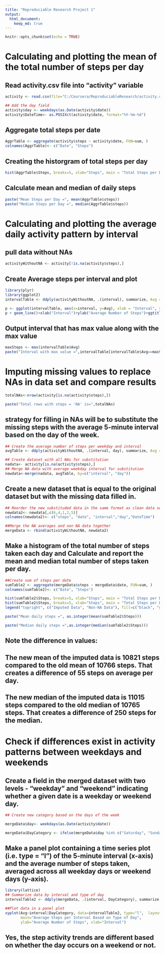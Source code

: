 ---
title: "Reproduciable Research Project 1"
output: 
  html_document:
    keep_md: true
---

```{r setup, include=FALSE}
knitr::opts_chunk$set(echo = TRUE)
```

# Calculating and plotting the mean of the total number of steps per day

## Read activity.csv file into "activity" variable

``` {r}


activity <- read.csv(file="C:/Coursera/ReproduciableResearch/activity.csv",sep = ",")

## Add the day field
activity$day <- weekdays(as.Date(activity$date))
activity$DateTime<- as.POSIXct(activity$date, format="%Y-%m-%d")

```

## Aggregate total steps per date
``` {r}
AggrTable <- aggregate(activity$steps ~ activity$date, FUN=sum, )
colnames(AggrTable)<- c("Date", "Steps")
```

## Creating the historgram of total steps per day
``` {r}
hist(AggrTable$Steps, breaks=5, xlab="Steps", main = "Total Steps per Day")
```

## Calculate mean and median of daily steps
``` {r}
paste("Mean Steps per Day =", mean(AggrTable$steps))
paste("Median Steps per Day =", median(AggrTable$steps))
```

# Calculating and plotting the average daily activity pattern by interval

## pull data without NAs
```{r}
activityWithoutNA <- activity[!is.na(activity$steps),]
```

## Create Average steps per interval and plot

```{r}
library(plyr)
library(ggplot2)
intervalTable <- ddply(activityWithoutNA, .(interval), summarize, Avg = mean(steps))

p <- ggplot(intervalTable, aes(x=interval, y=Avg), xlab = "Interval", ylab="Average Number of Steps")
p + geom_line()+xlab("Interval")+ylab("Average Number of Steps")+ggtitle("Average Number of Steps per Interval")
```

## Output interval that has max value along with the max value
```{r}
maxSteps <- max(intervalTable$Avg)
paste("Interval with max value =",intervalTable[intervalTable$Avg==maxSteps,1])
```

# Imputing missing values to replace NAs in data set and compare results

```{r}
totalNAs<-nrow(activity[is.na(activity$steps),])

paste("Total rows with steps = 'NA' is=",totalNAs)
```

##  strategy for filling in NAs will be to substitute the missing steps with the average 5-minute interval based on the day of the week.

```{r}
## Create the average number of steps per weekday and interval
avgTable <- ddply(activityWithoutNA, .(interval, day), summarize, Avg = mean(steps))

## Create dataset with all NAs for substitution
nadata<- activity[is.na(activity$steps),]
## Merge NA data with average weekday interval for substitution
newdata<-merge(nadata, avgTable, by=c("interval", "day"))

```

## Create a new dataset that is equal to the original dataset but with the missing data filled in.
```{r}
## Reorder the new substituded data in the same format as clean data set
newdata2<- newdata[,c(6,4,1,2,5)]
colnames(newdata2)<- c("steps", "date", "interval","day","DateTime")

##Merge the NA averages and non NA data together
mergeData <- rbind(activityWithoutNA, newdata2)

```

## Make a histogram of the total number of steps taken each day and Calculate and report the mean and median total number of steps taken per day.

```{r}

##Create sum of steps per date 
sumTable2 <- aggregate(mergeData$steps ~ mergeData$date, FUN=sum, )
colnames(sumTable2)<- c("Date", "Steps")

hist(sumTable2$Steps, breaks=5, xlab="Steps", main = "Total Steps per Day with NAs Fixed", col="Black")
hist(sumTable2$Steps, breaks=5, xlab="Steps", main = "Total Steps per Day with NAs Fixed", col="Grey", add=T)
legend("topright", c("Imputed Data", "Non-NA Data"), fill=c("black", "grey") )

paste("Mean daily steps =", as.integer(mean(sumTable2$Steps)))

paste("Median daily steps =",as.integer(median(sumTable2$Steps)))

```

## Note the difference in values:
## The new mean of the imputed data is 10821 steps compared to the old mean of 10766 steps. That creates a difference of 55 steps on average per day.

## The new median of the imputed data is 11015 steps compared to the old median of 10765 steps. That creates a difference of 250 steps for the median.

# Check if differences exist in activity patterns between weekdays and weekends

## Create a field in the merged dataset with two levels - "weekday" and "weekend" indicating whether a given date is a weekday or weekend day.
```{r}
## Create new category based on the days of the week

mergeData$day<- weekdays(as.Date(activity$date))

mergeData$DayCategory <- ifelse(mergeData$day %in% c("Saturday", "Sunday"), "Weekend", "Weekday")

```

## Make a panel plot containing a time series plot (i.e. type = "l") of the 5-minute interval (x-axis) and the average number of steps taken, averaged across all weekday days or weekend days (y-axis).

```{r}

library(lattice) 
## Summarize data by interval and type of day
intervalTable2 <- ddply(mergeData, .(interval, DayCategory), summarize, Avg = mean(steps))

##Plot data in a panel plot
xyplot(Avg~interval|DayCategory, data=intervalTable2, type="l",  layout = c(1,2),
       main="Average Steps per Interval Based on Type of Day", 
       ylab="Average Number of Steps", xlab="Interval")

```

## Yes, the step activity trends are different based on whether the day occurs on a weekend or not.